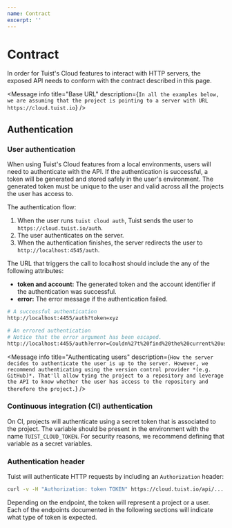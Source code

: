 ```yaml
---
name: Contract
excerpt: ''
---
```


# Contract

In order for Tuist's Cloud features to interact with HTTP servers,
the exposed API needs to conform with the contract described in this page.

<Message
  info
  title="Base URL"
  description={`In all the examples below, we are assuming that the project is pointing to a server with URL https://cloud.tuist.io`}
/>

## Authentication

### User authentication

When using Tuist's Cloud features from a local environments,
users will need to authenticate with the API.
If the authentication is successful,
a token will be generated and stored safely in the user's environment.
The generated token must be unique to the user and valid across all the projects the user has access to.

The authentication flow:

1. When the user runs `tuist cloud auth`, Tuist sends the user to `https://cloud.tuist.io/auth`.
2. The user authenticates on the server.
3. When the authentication finishes, the server redirects the user to `http://localhost:4545/auth`.

The URL that triggers the call to localhost should include the any of the following attributes:

- **token and account:** The generated token and the account identifier if the authentication was successful.
- **error:** The error message if the authentication failed.

```bash
# A successful authentication
http://localhost:4455/auth?token=xyz

# An errored authentication
# Notice that the error argument has been escaped.
http://localhost:4455/auth?error=Couldn%27t%20find%20the%20current%20user
```

<Message
  info
  title="Authenticating users"
  description={`How the server decides to authenticate the user is up to the server. However, we recommend authenticating using the version control provider *(e.g. GitHub)*. That'll allow tying the project to a repository and leverage the API to know whether the user has access to the repository and therefore the project.`}
/>

### Continuous integration (CI) authentication

On CI,
projects will authenticate using a secret token that is associated to the project.
The variable should be present in the environment with the name `TUIST_CLOUD_TOKEN`.
For security reasons,
we recommend defining that variable as a secret variables.

### Authentication header

Tuist will authenticate HTTP requests by including an `Authorization` header:

```bash
curl -v -H "Authorization: token TOKEN" https://cloud.tuist.io/api/...
```

Depending on the endpoint, the token will represent a project or a user.
Each of the endpoints documented in the following sections will indicate what type of token is expected.
